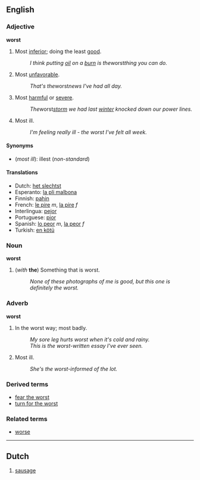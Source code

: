 ==English==
===Adjective===
'''worst'''

#Most [[inferior]]; doing the least [[good]]. 
#:''I think putting [[oil]] on a [[burn]] is the ''worst'' thing you can do.'' 
#Most [[unfavorable]]. 
#:''That's the ''worst'' news I've had all day.'' 
#Most [[harmful]] or [[severe]]. 
#:''The ''worst'' [[storm]] we had last [[winter]] knocked down our power lines.''
#Most ill.
#:''I'm feeling really ill - the worst I've felt all week.''

====Synonyms====

*(''most ill''): illest (''non-standard'')

====Translations====
*Dutch: [[het slechtst]]
*Esperanto: [[la pli malbona]]
*Finnish: [[pahin]]
*French: [[le pire]] ''m'', [[la pire]] ''f''
*Interlingua: [[pejor]]
*Portuguese: [[pior]]
*Spanish: [[lo peor]] ''m'', [[la peor]] ''f''
*Turkish: [[en kötü]]

===Noun===
'''worst'''

#(''with'' '''the''') ­Something that is worst. 
#:''None of these photographs of me is good, but this one is definitely the worst.''

===Adverb===
'''worst'''

#In the worst way; most badly.
#:''My sore leg hurts worst when it's cold and rainy.''
#:''This is the worst-written essay I've ever seen.''
#Most ill.
#:''She's the worst-informed of the lot.''

===Derived terms===
*[[fear the worst]]
*[[turn for the worst]]

===Related terms===
*[[worse]]

----
==Dutch==

#[[sausage]]